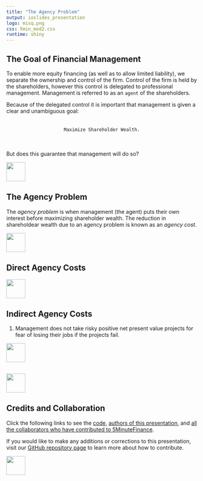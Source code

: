 ```yaml
---
title: "The Agency Problem"
output: ioslides_presentation
logo: misq.png
css: 5min_mod2.css
runtime: shiny
---
```


## The Goal of Financial Management

To enable more equity financing (as well as to allow limited liability), we separate the ownership and control of the firm.  Control of the firm is held by the shareholders, however this control is delegated to professional management. Management is referred to as an `agent` of the shareholders.

Because of the delegated control it is important that management is given a clear and unambiguous goal:  
<br>
<br>
<center>`Maximize Shareholder Wealth.`</center>
<br>
<br>
But does this guarantee that management will do so?

<div class="MIfooter"><img src="mi.png" style="height:50px;"></div> 

## The Agency Problem

The *agency problem* is when management (the agent) puts their own interest before maximizing shareholder wealth.  The reduction in shareholdear wealth due to an agency problem is known as an *agency cost*.


<div class="MIfooter"><img src="mi.png" style="height:50px;"></div> 

## Direct Agency Costs



<div class="MIfooter"><img src="mi.png" style="height:50px;"></div> 

## Indirect Agency Costs

#. Management does not take risky positive net present value projects for fear of losing their jobs if the projects fail.




<div class="MIfooter"><img src="mi.png" style="height:50px;"></div> 


## 

<!-- ideas for interactive app -->
<!-- can we query somthing from SEC? -->

<!--- maybe pull SEC forms for a given company -->

<!--- find company's which may have have an agency problem becuase of high levels of employee ownership -->
<!--- 11-K 	Annual reports of employee stock purchase, savings and similar plans pursuant to Section 15(d) (PDF) -->
<!--- Who owns the companys, find companies with blockholders -->
<!--- 3 	Initial statement of beneficial ownership of securities (PDF) -->

<div class="MIfooter"><img src="mi.png" style="height:50px;"></div> 

## Credits and Collaboration

Click the following links to see the [code](https://github.com/FinancialMarkets/5MinuteFinance/blob/master/Fundamentals/goal_of_financial_manager/goal_fin_mgmt.Rmd), [authors of this presentation](https://github.com/FinancialMarkets/5MinuteFinance/blame/master/Fundamentals/goal_of_financial_manager/goal_fin_mgmt.Rmd), and [all the collaborators who have contributed to 5MinuteFinance](https://github.com/FinancialMarkets/5MinuteFinance/graphs/contributors).

If you would like to make any additions or corrections to this presentation, visit our [GitHub repository page](https://github.com/FinancialMarkets/5MinuteFinance#how-to-contribute) to learn more about how to contribute.

<div class="MIfooter"><img src="mi.png" style="height:50px;"></div> 
